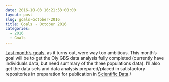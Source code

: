 ```yaml
---
date: 2016-10-03 16:21:53+00:00
layout: post
slug: goals-october-2016
title: Goals - October 2016
categories:
  - 2016
  - Goals
---
```


[Last month's goals](https://robertslab.github.io/sams-notebook/posts/2016/2016-09-06-goals-september-2016.html), as it turns out, were way too ambitious. This month's goal will be to get the Oly GBS data analysis fully completed (currently have individuals data, but need summary of the three populations data). I'll also get the data sets and data analysis prepared/placed in satisfactory repositories in preparation for publication in [Scientific Data](https://www.nature.com/sdata/about)./
